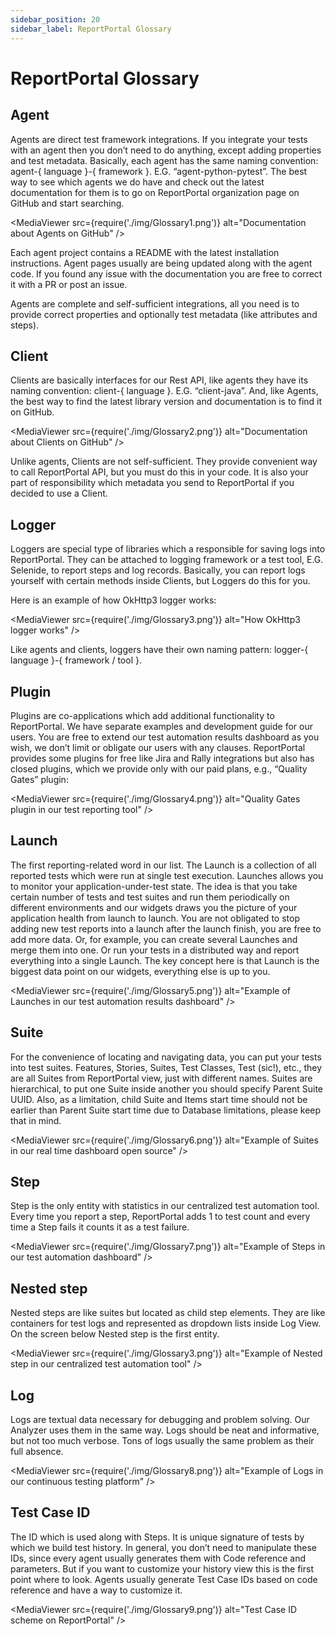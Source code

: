```yaml
---
sidebar_position: 20
sidebar_label: ReportPortal Glossary
---
```


# ReportPortal Glossary

## Agent

Agents are direct test framework integrations. If you integrate your tests with an agent then you don’t need to do anything, except adding properties and test metadata. Basically, each agent has the same naming convention: agent-&#123; language }-&#123; framework }. E.G. “agent-python-pytest”. The best way to see which agents we do have and check out the latest documentation for them is to go on ReportPortal organization page on GitHub and start searching.

<MediaViewer src={require('./img/Glossary1.png')} alt="Documentation about Agents on GitHub" />

Each agent project contains a README with the latest installation instructions. Agent pages usually are being updated along with the agent code. If you found any issue with the documentation you are free to correct it with a PR or post an issue.

Agents are complete and self-sufficient integrations, all you need is to provide correct properties and optionally test metadata (like attributes and steps).

## Client

Clients are basically interfaces for our Rest API, like agents they have its naming convention: client-&#123; language }. E.G. “client-java”. And, like Agents, the best way to find the latest library version and documentation is to find it on GitHub.

<MediaViewer src={require('./img/Glossary2.png')} alt="Documentation about Clients on GitHub" />

Unlike agents, Clients are not self-sufficient. They provide convenient way to call ReportPortal API, but you must do this in your code. It is also your part of responsibility which metadata you send to ReportPortal if you decided to use a Client.

## Logger

Loggers are special type of libraries which a responsible for saving logs into ReportPortal. They can be attached to logging framework or a test tool, E.G. Selenide, to report steps and log records. Basically, you can report logs yourself with certain methods inside Clients, but Loggers do this for you.

Here is an example of how OkHttp3 logger works:

<MediaViewer src={require('./img/Glossary3.png')} alt="How OkHttp3 logger works" />

Like agents and clients, loggers have their own naming pattern: logger-&#123; language }-&#123; framework / tool }.

## Plugin

Plugins are co-applications which add additional functionality to ReportPortal. We have separate examples and development guide for our users. You are free to extend our test automation results dashboard as you wish, we don’t limit or obligate our users with any clauses. ReportPortal provides some plugins for free like Jira and Rally integrations but also has closed plugins, which we provide only with our paid plans, e.g., “Quality Gates” plugin:

<MediaViewer src={require('./img/Glossary4.png')} alt="Quality Gates plugin in our test reporting tool" />

## Launch

The first reporting-related word in our list. The Launch is a collection of all reported tests which were run at single test execution. Launches allows you to monitor your application-under-test state. The idea is that you take certain number of tests and test suites and run them periodically on different environments and our widgets draws you the picture of your application health from launch to launch. You are not obligated to stop adding new test reports into a launch after the launch finish, you are free to add more data. Or, for example, you can create several Launches and merge them into one. Or run your tests in a distributed way and report everything into a single Launch. The key concept here is that Launch is the biggest data point on our widgets, everything else is up to you.

<MediaViewer src={require('./img/Glossary5.png')} alt="Example of Launches in our test automation results dashboard" />

## Suite

For the convenience of locating and navigating data, you can put your tests into test suites. Features, Stories, Suites, Test Classes, Test (sic!), etc., they are all Suites from ReportPortal view, just with different names. Suites are hierarchical, to put one Suite inside another you should specify Parent Suite UUID. Also, as a limitation, child Suite and Items start time should not be earlier than Parent Suite start time due to Database limitations, please keep that in mind.

<MediaViewer src={require('./img/Glossary6.png')} alt="Example of Suites in our real time dashboard open source" />

## Step

Step is the only entity with statistics in our centralized test automation tool. Every time you report a step, ReportPortal adds 1 to test count and every time a Step fails it counts it as a test failure.

<MediaViewer src={require('./img/Glossary7.png')} alt="Example of Steps in our test automation dashboard" />

## Nested step

Nested steps are like suites but located as child step elements. They are like containers for test logs and represented as dropdown lists inside Log View. On the screen below Nested step is the first entity.

<MediaViewer src={require('./img/Glossary3.png')} alt="Example of Nested step in our centralized test automation tool" />

## Log

Logs are textual data necessary for debugging and problem solving. Our Analyzer uses them in the same way. Logs should be neat and informative, but not too much verbose. Tons of logs usually the same problem as their full absence.

<MediaViewer src={require('./img/Glossary8.png')} alt="Example of Logs in our continuous testing platform" />

## Test Case ID

The ID which is used along with Steps. It is unique signature of tests by which we build test history. In general, you don’t need to manipulate these IDs, since every agent usually generates them with Code reference and parameters. But if you want to customize your history view this is the first point where to look. Agents usually generate Test Case IDs based on code reference and have a way to customize it.

<MediaViewer src={require('./img/Glossary9.png')} alt="Test Case ID scheme on ReportPortal" />
